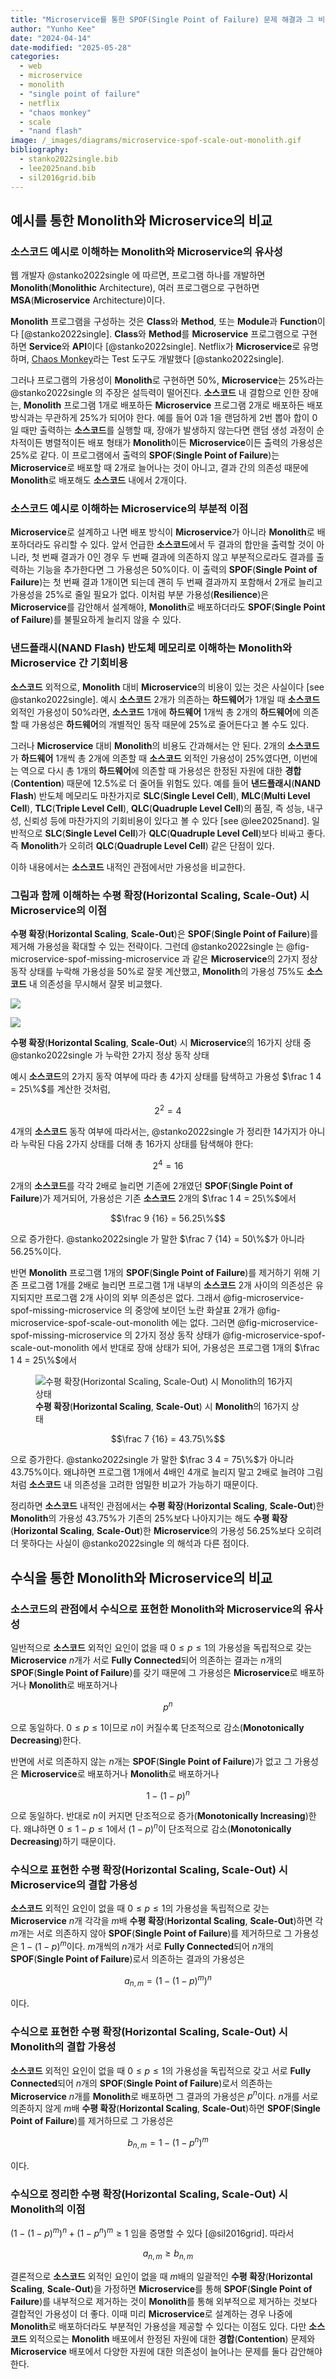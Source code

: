 ```yaml
---
title: "Microservice를 통한 SPOF(Single Point of Failure) 문제 해결과 그 비용"
author: "Yunho Kee"
date: "2024-04-14"
date-modified: "2025-05-28"
categories:
  - web
  - microservice
  - monolith
  - "single point of failure"
  - netflix
  - "chaos monkey"
  - scale
  - "nand flash"
image: /_images/diagrams/microservice-spof-scale-out-monolith.gif
bibliography:
  - stanko2022single.bib
  - lee2025nand.bib
  - sil2016grid.bib
---
```


## 예시를 통한 Monolith와 Microservice의 비교

### **소스코드** 예시로 이해하는 Monolith와 Microservice의 유사성

웹 개발자 @stanko2022single 에 따르면, 프로그램 하나를 개발하면 **Monolith**(**Monolithic** Architecture), 여러 프로그램으로 구현하면 **MSA**(**Microservice** Architecture)이다.

**Monolith** 프로그램을 구성하는 것은 **Class**와 **Method**, 또는 **Module**과 **Function**이다 [@stanko2022single].
**Class**와 **Method**를 **Microservice** 프로그램으로 구현하면 **Service**와 **API**이다 [@stanko2022single].
Netflix가 **Microservice**로 유명하며, [Chaos Monkey](https://github.com/netflix/chaosmonkey)라는 Test 도구도 개발했다 [@stanko2022single].

그러나 프로그램의 가용성이 **Monolith**로 구현하면 $50\%$, **Microservice**는 $25\%$라는 @stanko2022single 의 주장은 설득력이 떨어진다.
**소스코드** 내 결함으로 인한 장애는, **Monolith** 프로그램 1개로 배포하든 **Microservice** 프로그램 2개로 배포하든 배포 방식과는 무관하게 $25\%$가 되어야 한다.
예를 들어 0과 1을 랜덤하게 2번 뽑아 합이 0일 때만 출력하는 **소스코드**를 실행할 때, 장애가 발생하지 않는다면 랜덤 생성 과정이 순차적이든 병렬적이든 배포 형태가 **Monolith**이든 **Microservice**이든 출력의 가용성은 $25\%$로 같다.
이 프로그램에서 출력의 **SPOF**(**Single Point of Failure**)는 **Microservice**로 배포할 때 2개로 늘어나는 것이 아니고, 결과 간의 의존성 때문에 **Monolith**로 배포해도 **소스코드** 내에서 2개이다.

### **소스코드** 예시로 이해하는 Microservice의 부분적 이점

**Microservice**로 설계하고 나면 배포 방식이 **Microservice**가 아니라 **Monolith**로 배포하더라도 유리할 수 있다.
앞서 언급한 **소스코드**에서 두 결과의 합만을 출력할 것이 아니라, 첫 번째 결과가 0인 경우 두 번째 결과에 의존하지 않고 부분적으로라도 결과를 출력하는 기능을 추가한다면 그 가용성은 $50\%$이다.
이 출력의 **SPOF**(**Single Point of Failure**)는 첫 번째 결과 1개이면 되는데 괜히 두 번째 결과까지 포함해서 2개로 늘리고 가용성을 $25\%$로 줄일 필요가 없다.
이처럼 부분 가용성(**Resilience**)은 **Microservice**를 감안해서 설계해야, **Monolith**로 배포하더라도 **SPOF**(**Single Point of Failure**)를 불필요하게 늘리지 않을 수 있다.

### **낸드플래시**(**NAND Flash**) 반도체 메모리로 이해하는 Monolith와 Microservice 간 기회비용

**소스코드** 외적으로, **Monolith** 대비 **Microservice**의 비용이 있는 것은 사실이다 [see @stanko2022single].
예시 **소스코드** 2개가 의존하는 **하드웨어**가 1개일 때 **소스코드** 외적인 가용성이 $50\%$라면, **소스코드** 1개에 **하드웨어** 1개씩 총 2개의 **하드웨어**에 의존할 때 가용성은 **하드웨어**의 개별적인 동작 때문에 $25\%$로 줄어든다고 볼 수도 있다.

그러나 **Microservice** 대비 **Monolith**의 비용도 간과해서는 안 된다.
2개의 **소스코드**가 **하드웨어** 1개씩 총 2개에 의존할 때 **소스코드** 외적인 가용성이 $25\%$였다면, 이번에는 역으로 다시 총 1개의 **하드웨어**에 의존할 때 가용성은 한정된 자원에 대한 **경합**(**Contention**) 때문에 $12.5\%$로 더 줄어들 위험도 있다.
예를 들어 **낸드플래시**(**NAND Flash**) 반도체 메모리도 마찬가지로  **SLC**(**Single Level Cell**), **MLC**(**Multi Level Cell**), **TLC**(**Triple Level Cell**), **QLC**(**Quadruple Level Cell**)의 품질, 즉 성능, 내구성, 신뢰성 등에 마찬가지의 기회비용이 있다고 볼 수 있다 [see @lee2025nand].
일반적으로 **SLC**(**Single Level Cell**)가 **QLC**(**Quadruple Level Cell**)보다 비싸고 좋다.
즉 **Monolith**가 오히려 **QLC**(**Quadruple Level Cell**) 같은 단점이 있다.

이하 내용에서는 **소스코드** 내적인 관점에서만 가용성을 비교한다.

### 그림과 함께 이해하는 수평 확장(Horizontal Scaling, Scale-Out) 시 Microservice의 이점

**수평 확장**(**Horizontal Scaling**, **Scale-Out**)은 **SPOF**(**Single Point of Failure**)를 제거해 가용성을 확대할 수 있는 전략이다.
그런데 @stanko2022single 는 @fig-microservice-spof-missing-microservice 과 같은 **Microservice**의 2가지 정상 동작 상태를 누락해 가용성을 $50\%$로 잘못 계산했고, **Monolith**의 가용성 $75\%$도 **소스코드** 내 의존성을 무시해서 잘못 비교했다.

:::{#fig-microservice-spof-missing-microservice layout-ncol=2}
![](/_images/diagrams/microservice-spof-missing-microservice-15.jpg){group="fig-microservice-spof-missing-microservice" fig-alt="A missing photo in stanko's gif animation of system up."}

![](/_images/diagrams/microservice-spof-missing-microservice-16.jpg){style="margin-right:20px;" group="fig-microservice-spof-missing-microservice" fig-alt="Another missing photo in stanko's gif animation of system up."}

**수평 확장**(**Horizontal Scaling**, **Scale-Out**) 시 **Microservice**의 16가지 상태 중 @stanko2022single 가 누락한 2가지 정상 동작 상태
:::

예시 **소스코드**의 2가지 동작 여부에 따라 총 4가지 상태를 탐색하고 가용성 $\frac 1 4 = 25\%$를 계산한 것처럼,

$$2^2 = 4$$

4개의 **소스코드** 동작 여부에 따라서는, @stanko2022single 가 정리한 14가지가 아니라 누락된 다음 2가지 상태를 더해 총 16가지 상태를 탐색해야 한다:

$$2^4 = 16$$

2개의 **소스코드**를 각각 2배로 늘리면 기존에 2개였던 **SPOF**(**Single Point of Failure**)가 제거되어, 가용성은 기존 **소스코드** 2개의 $\frac 1 4 = 25\%$에서

$$\frac 9 {16} = 56.25\%$$

으로 증가한다.
@stanko2022single 가 말한 $\frac 7 {14} = 50\%$가 아니라 $56.25\%$이다.

반면 **Monolith** 프로그램 1개의 **SPOF**(**Single Point of Failure**)를 제거하기 위해 기존 프로그램 1개를 2배로 늘리면 프로그램 1개 내부의 **소스코드** 2개 사이의 의존성은 유지되지만 프로그램 2개 사이의 외부 의존성은 없다.
그래서 @fig-microservice-spof-missing-microservice 의 중앙에 보이던 노란 화살표 2개가 @fig-microservice-spof-scale-out-monolith 에는 없다.
그러면 @fig-microservice-spof-missing-microservice 의 2가지 정상 동작 상태가 @fig-microservice-spof-scale-out-monolith 에서 반대로 장애 상태가 되어, 가용성은 프로그램 1개의 $\frac 1 4 = 25\%$에서

![**수평 확장**(**Horizontal Scaling**, **Scale-Out**) 시 **Monolith**의 16가지 상태]({{< meta image >}}){#fig-microservice-spof-scale-out-monolith}

$$\frac 7 {16} = 43.75\%$$

으로 증가한다.
@stanko2022single 가 말한 $\frac 3 4 = 75\%$가 아니라 $43.75\%$이다.
왜냐하면 프로그램 1개에서 4배인 4개로 늘리지 말고 2배로 늘려야 그림처럼 **소스코드** 내 의존성을 고려한 엄밀한 비교가 가능하기 때문이다.

정리하면 **소스코드** 내적인 관점에서는 **수평 확장**(**Horizontal Scaling**, **Scale-Out**)한 **Monolith**의 가용성 $43.75\%$가 기존의 $25\%$보다 나아지기는 해도 **수평 확장**(**Horizontal Scaling**, **Scale-Out**)한 **Microservice**의 가용성 $56.25\%$보다 오히려 더 못하다는 사실이 @stanko2022single 의 해석과 다른 점이다.

## 수식을 통한 Monolith와 Microservice의 비교

### **소스코드**의 관점에서 수식으로 표현한 Monolith와 Microservice의 유사성

일반적으로 **소스코드** 외적인 요인이 없을 때 $0 \leq p \leq 1$의 가용성을 독립적으로 갖는 **Microservice** $n$개가 서로 **Fully Connected**되어 의존하는 결과는 $n$개의 **SPOF**(**Single Point of Failure**)를 갖기 때문에 그 가용성은 **Microservice**로 배포하거나 **Monolith**로 배포하거나

$$p^n$$

으로 동일하다.
$0 \leq p \leq 1$이므로 $n$이 커질수록 단조적으로 감소(**Monotonically Decreasing**)한다.

반면에 서로 의존하지 않는 $n$개는 **SPOF**(**Single Point of Failure**)가 없고 그 가용성은 **Microservice**로 배포하거나 **Monolith**로 배포하거나

$$1 - (1 - p)^n$$

으로 동일하다.
반대로 $n$이 커지면 단조적으로 증가(**Monotonically Increasing**)한다.
왜냐하면 $0 \leq  1 - p \leq 1$에서 $(1- p)^n$이 단조적으로 감소(**Monotonically Decreasing**)하기 때문이다.

### 수식으로 표현한 수평 확장(Horizontal Scaling, Scale-Out) 시 Microservice의 결합 가용성

**소스코드** 외적인 요인이 없을 때 $0 \leq p \leq 1$의 가용성을 독립적으로 갖는 **Microservice** $n$개 각각을 $m$배 **수평 확장**(**Horizontal Scaling**, **Scale-Out**)하면 각 $m$개는 서로 의존하지 않아 **SPOF**(**Single Point of Failure**)를 제거하므로 그 가용성은 $1 - (1 - p)^m$이다.
$m$개씩의 $n$개가 서로 **Fully Connected**되어 $n$개의 **SPOF**(**Single Point of Failure**)로서 의존하는 결과의 가용성은

$$a_{n,m} = (1 - (1 - p)^m)^n$$

이다.

### 수식으로 표현한 수평 확장(Horizontal Scaling, Scale-Out) 시 Monolith의 결합 가용성

**소스코드** 외적인 요인이 없을 때 $0 \leq p \leq 1$의 가용성을 독립적으로 갖고 서로 **Fully Connected**되어 $n$개의 **SPOF**(**Single Point of Failure**)로서 의존하는 **Microservice** $n$개를 **Monolith**로 배포하면 그 결과의 가용성은 $p^n$이다.
$n$개를 서로 의존하지 않게 $m$배 **수평 확장**(**Horizontal Scaling**, **Scale-Out**)하면 **SPOF**(**Single Point of Failure**)를 제거하므로 그 가용성은

$$b_{n,m} = 1 - (1 - p^n)^m$$

이다.

### 수식으로 정리한 수평 확장(Horizontal Scaling, Scale-Out) 시 Monolith의 이점

$(1 - (1 - p)^m)^n + (1 - p^n)^m \geq 1$ 임을 증명할 수 있다 [@sil2016grid]. 따라서

$$a_{n,m} \geq b_{n,m}$$

결론적으로 **소스코드** 외적인 요인이 없을 때 $m$배의 일괄적인 **수평 확장**(**Horizontal Scaling**, **Scale-Out**)을 가정하면 **Microservice**를 통해 **SPOF**(**Single Point of Failure**)를 내부적으로 제거하는 것이 **Monolith**를 통해 외부적으로 제거하는 것보다 결합적인 가용성이 더 좋다.
이때 미리 **Microservice**로 설계하는 경우 나중에 **Monolith**로 배포하더라도 부분적인 가용성을 제공할 수 있다는 이점도 있다.
다만 **소스코드** 외적으로는 **Monolith** 배포에서 한정된 자원에 대한 **경합**(**Contention**) 문제와 **Microservice** 배포에서 다양한 자원에 대한 의존성이 늘어나는 문제를 둘다 감안해야 한다.